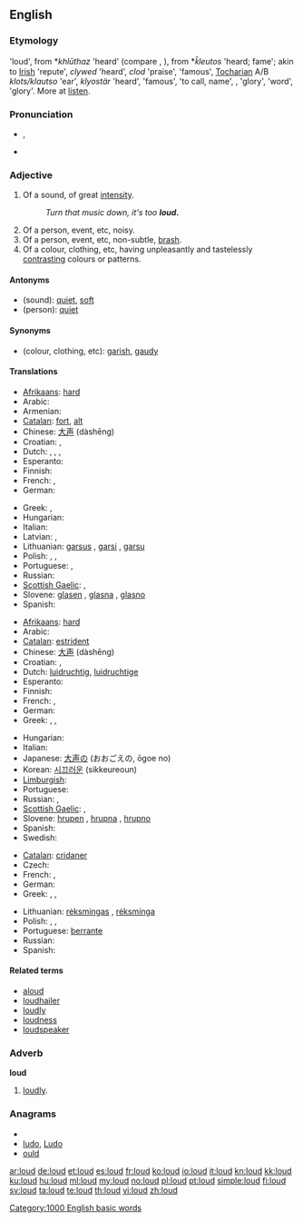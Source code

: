 {{also|Loud}}
==English==

===Etymology===
{{etyl|ang}} {{term|hlud|hlūd|lang=ang}} 'loud', from {{proto|Germanic}} *''khlūthaz'' 'heard' (compare {{etyl|nl|-}} {{term|luid}}, {{etyl|de|-}} {{term|laut}}), from {{proto|Indo-European}} *''k̑leutos'' 'heard; fame'; akin to [[Irish]] {{term|clú}} 'repute', {{etyl|cy|-}} ''clywed'' 'heard', ''clod'' 'praise', {{etyl|la|-}} {{term|inclutus}} 'famous', [[Tocharian]] A/B ''klots/klautso'' 'ear', ''klyostär'' 'heard', {{etyl|grc|-}} {{term|κλυτός|tr=klútós|lang=grc}} 'famous', {{etyl|sq|-}} {{term|quaj, quej}} 'to call, name', {{etyl|xcl|-}} {{term|լու|tr=lu||the act of hearing|lang=xcl}}, {{etyl|cu|-}} {{term|слава|tr=slava|lang=cu}} 'glory', {{term|слово|tr=slovo|lang=cu}} 'word', {{etyl|sa|-}} {{term|श्रव|tr=śráva|lang=sa}} 'glory'. More at [[listen]].

===Pronunciation===
* {{IPA|/laʊd/}}, {{SAMPA|/laUd/}}
* {{audio|en-us-loud.ogg|Audio (US)}}
*: {{rhymes|aʊd}}

===Adjective===
{{en-adj|er}}

# Of a sound, of great [[intensity]].
#: ''Turn that music down, it's too '''loud.'''''
# Of a person, event, etc, noisy.
# Of a person, event, etc, non-subtle, [[brash]].
# Of a colour, clothing, etc, having unpleasantly and tastelessly  [[contrast]]ing colours or patterns.

====Antonyms====
* (sound): [[quiet]], [[soft]]
* (person): [[quiet]]

====Synonyms====
* (colour, clothing, etc): [[garish]], [[gaudy]]

====Translations====
{{trans-top|of a sound}}
* [[Afrikaans]]: [[hard]]
* Arabic: {{Arab|[[عالي]]}} {{IPAchar|(ʕāli)}}
* Armenian: {{t+|hy|բարձր|tr=barjr}}
* [[Catalan]]: [[fort]], [[alt]]
* Chinese: [[大声]] (dàshēng)
* Croatian: {{t-|hr|glasan|alt=glȁsan}}, {{t-|hr|bučan|alt=bȕčan}}
* Dutch: {{t+|nl|luid}}, {{t-|nl|luide}}, {{t+|nl|hard}}, {{t-|nl|harde}}
* Esperanto: {{t-|eo|laŭta|xs=Esperanto}}
* Finnish: {{t+|fi|äänekäs}}
* French: {{t+|fr|fort|m}}, {{t+|fr|forte|f}}
* German: {{t+|de|laut}}
{{trans-mid}}
* Greek: {{t|el|ηχηρός|m|tr=ikhiros}},  {{t+|el|δυνατός|m|tr=dinatos}}
* Hungarian: {{t+|hu|hangos}}
* Italian: {{t+|it|forte|m|f}}
* Latvian: {{t|lv| skaļš}}, {{t|lv|skanīgs}}
* Lithuanian: [[garsus]] {{m}}, [[garsi]] {{f}}, [[garsu]] {{n}}
* Polish: {{t+|pl|głośny|m}}, {{t-|pl|głośna|f}}, {{t-|pl|głośne|n}}
* Portuguese: {{t+|pt|alto|m}}, {{t+|pt|alta|f}}
* Russian: {{t+|ru|громкий|tr=grómkij}}
* [[Scottish Gaelic]]: {{t-|gd|faramach|xs=Scottish Gaelic}},  {{t-|gd|fuaimneach|xs=Scottish Gaelic}}
* Slovene: [[glasen]] {{m}}, [[glasna]] {{f}}, [[glasno]] {{n}}
* Spanish: {{t+|es|fuerte|m|f}}
{{trans-bottom}}

{{trans-top|noisy}}
* [[Afrikaans]]: [[hard]]
* Arabic: {{Arab|[[عالي]]}} {{IPAchar|(ʕāli)}}
* [[Catalan]]: [[estrident]]
* Chinese: [[大声]] (dàshēng)
* Croatian: {{t-|hr|glasan|alt=glȁsan}}, {{t-|hr|bučan|alt=bȕčan}}
* Dutch: [[luidruchtig]], [[luidruchtige]]
* Esperanto: {{t|eo|brua|xs=Esperanto}}
* Finnish: {{t+|fi|äänekäs}}
* French: {{t+|fr|bruyant|m}}, {{t+|fr|bruyante|f}}
* German: {{t+|de|laut}}
* Greek: {{t|el|θορυβώδης|m|tr=θorivodis}},  {{t|el|βροντερός|m|tr=vronteros}},  {{t|el|βροντώδης|m|tr=vrontodis}}
{{trans-mid}}
* Hungarian: {{t+|hu|hangos}}
* Italian: {{t+|it|rumoroso|m}}
* Japanese: [[大声]]の (おおごえの, ōgoe no)
* Korean: [[시끄러운]] (sikkeureoun)
* [[Limburgish]]: {{t-|li|helle|xs=Limburgish}}
* Portuguese: {{t+|pt|barulhento}}
* Russian: {{t+|ru|громкий|tr=grómkij}}, {{t+|ru|шумный|tr=šúmnyj}}
* [[Scottish Gaelic]]: {{t-|gd|faramach|xs=Scottish Gaelic}},  {{t-|gd|fuaimneach|xs=Scottish Gaelic}}
* Slovene: [[hrupen]] {{m}}, [[hrupna]] {{f}}, [[hrupno]] {{n}}
* Spanish: {{t-|es|ruidoso}}
* Swedish: {{t|sv|ljudlig}}
{{trans-bottom}}

{{trans-top|of a colour, clothing, etc.}}
* [[Catalan]]: [[cridaner]]
* Czech: {{t-|cs|křiklavý}}
* French: {{t+|fr|voyant|m}}, {{t+|fr|voyante|f}}
* German: {{t+|de|grell}}
* Greek: {{t|el|φανταχτερός|m|tr=fantakhteros}},  {{t|el|χτυπητός|m|tr=khtipitos}},  {{t|el|κραυγαλέος|m|tr=kravgaleos}}
{{trans-mid}}
* Lithuanian: [[rėksmingas]] {{m}}, [[rėksminga]] {{f}}
* Polish: {{t+|pl|krzykliwy|m}}, {{t-|pl|krzykliwa|f}}, {{t-|pl|krzykliwe}}
* Portuguese: [[berrante]]
* Russian: {{t|ru|кричащий|tr=kričáš'ij}}
* Spanish: {{t|es|chillón|m}}
{{trans-bottom}}

====Related terms====
* [[aloud]]
* [[loudhailer]]
* [[loudly]]
* [[loudness]]
* [[loudspeaker]]

===Adverb===
'''loud'''

# [[loudly]].

===Anagrams===
* {{alphagram|dlou}}
* [[ludo#English|ludo]], [[Ludo#English|Ludo]]
* [[ould#English|ould]]

[[Category:1000 English basic words]]

[[ar:loud]]
[[de:loud]]
[[et:loud]]
[[es:loud]]
[[fr:loud]]
[[ko:loud]]
[[io:loud]]
[[it:loud]]
[[kn:loud]]
[[kk:loud]]
[[ku:loud]]
[[hu:loud]]
[[ml:loud]]
[[my:loud]]
[[no:loud]]
[[pl:loud]]
[[pt:loud]]
[[simple:loud]]
[[fi:loud]]
[[sv:loud]]
[[ta:loud]]
[[te:loud]]
[[th:loud]]
[[vi:loud]]
[[zh:loud]]